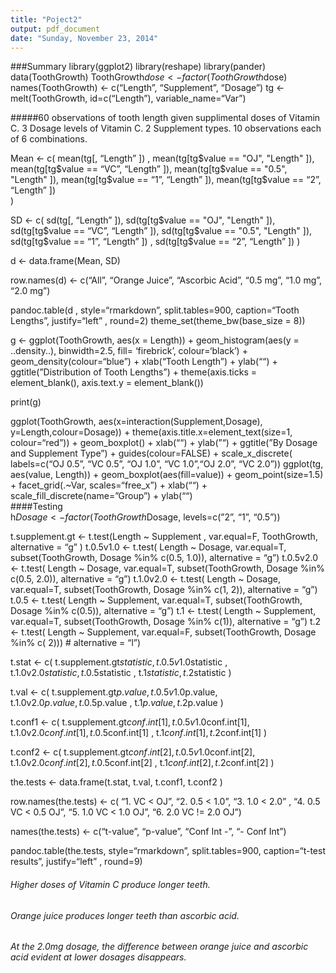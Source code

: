 ```yaml
---
title: "Poject2"
output: pdf_document
date: "Sunday, November 23, 2014"
---
```

###Summary
library(ggplot2)
library(reshape)
library(pander)
data(ToothGrowth)
ToothGrowth$dose <- factor(ToothGrowth$dose)
names(ToothGrowth) <- c("Length", "Supplement", "Dosage")
tg <- melt(ToothGrowth, id=c("Length"), variable_name="Var")

#####60 observations of tooth length given supplimental doses of Vitamin C. 3 Dosage levels of Vitamin C. 2 Supplement types. 10 observations each of 6 combinations.

Mean <- c( mean(tg[, "Length" ]) ,                mean(tg[tg$value == "OJ", "Length" ]),
           mean(tg[tg$value == "VC", "Length" ]), mean(tg[tg$value == "0.5", "Length" ]),
           mean(tg[tg$value == "1",  "Length" ]), mean(tg[tg$value == "2", "Length" ])   
           )

SD  <-   c( sd(tg[, "Length" ]),                 sd(tg[tg$value == "OJ", "Length" ]),
            sd(tg[tg$value == "VC", "Length" ]), sd(tg[tg$value == "0.5", "Length" ]),
            sd(tg[tg$value == "1", "Length" ]) , sd(tg[tg$value == "2", "Length" ])
            )

d <- data.frame(Mean, SD)

row.names(d) <- c("All", "Orange Juice", "Ascorbic Acid", "0.5 mg", "1.0 mg", "2.0 mg")

pandoc.table(d , style="rmarkdown", split.tables=900, caption="Tooth Lengths", justify="left" , round=2)
theme_set(theme_bw(base_size = 8))

g <- ggplot(ToothGrowth, aes(x = Length)) + 
  geom_histogram(aes(y = ..density..), binwidth=2.5, fill= 'firebrick', colour='black') +
    geom_density(colour="blue") +
    xlab("Tooth Length") + 
    ylab("") + 
    ggtitle("Distribution of Tooth Lengths") + theme(axis.ticks = element_blank(), axis.text.y = element_blank())



print(g)

ggplot(ToothGrowth, aes(x=interaction(Supplement,Dosage), y=Length,colour=Dosage)) + 
            theme(axis.title.x=element_text(size=1,  colour="red")) +
            geom_boxplot() +
            xlab("") + 
            ylab("") + 
            ggtitle("By Dosage and Supplement Type") +
            guides(colour=FALSE) +
            scale_x_discrete( labels=c("OJ 0.5", "VC 0.5", "OJ 1.0", "VC 1.0","OJ 2.0", "VC 2.0"))
  ggplot(tg, aes(value, Length)) +
        geom_boxplot(aes(fill=value))  + 
        geom_point(size=1.5) +
        facet_grid(.~Var, scales="free_x") +
        xlab("") +  scale_fill_discrete(name="Group") +
        ylab("")  
####Testing      
        h$Dosage <- factor(ToothGrowth$Dosage, levels=c("2", "1", "0.5"))


t.supplement.gt <- t.test(Length ~ Supplement  , var.equal=F, ToothGrowth, alternative = "g" )
t.0.5v1.0 <- t.test( Length ~ Dosage, var.equal=T, subset(ToothGrowth, Dosage %in% c(0.5, 1.0)), alternative = "g")
t.0.5v2.0 <- t.test( Length ~ Dosage, var.equal=T, subset(ToothGrowth, Dosage %in% c(0.5, 2.0)), alternative = "g")
t.1.0v2.0 <- t.test( Length ~ Dosage, var.equal=T, subset(ToothGrowth, Dosage %in% c(1, 2)), alternative = "g")
t.0.5  <- t.test( Length ~ Supplement, var.equal=T, subset(ToothGrowth, Dosage %in% c(0.5)), alternative = "g")
t.1  <- t.test( Length ~ Supplement, var.equal=T, subset(ToothGrowth, Dosage %in% c(1)), alternative = "g")
t.2  <- t.test( Length ~ Supplement, var.equal=F, subset(ToothGrowth, Dosage %in% c( 2))) # alternative = "l")


t.stat <- c(  t.supplement.gt$statistic, t.0.5v1.0$statistic ,  
            t.1.0v2.0$statistic,  t.0.5$statistic , t.1$statistic  , t.2$statistic )

t.val <- c( t.supplement.gt$p.value, t.0.5v1.0$p.value,  
           t.1.0v2.0$p.value ,  t.0.5$p.value ,  t.1$p.value , t.2$p.value )

t.conf1 <- c( t.supplement.gt$conf.int[1], t.0.5v1.0$conf.int[1],  
             t.1.0v2.0$conf.int[1] , t.0.5$conf.int[1] ,  t.1$conf.int[1]  ,  t.2$conf.int[1] )

t.conf2 <- c( t.supplement.gt$conf.int[2], t.0.5v1.0$conf.int[2],  
             t.1.0v2.0$conf.int[2] , t.0.5$conf.int[2]  , t.1$conf.int[2] , t.2$conf.int[2] )

the.tests <- data.frame(t.stat, t.val, t.conf1, t.conf2 )


row.names(the.tests) <- c( "1. VC < OJ", "2. 0.5 < 1.0",   "3. 1.0 < 2.0" , "4. 0.5 VC < 0.5 OJ", 
                          "5. 1.0 VC < 1.0 OJ",  "6. 2.0 VC != 2.0 OJ")

names(the.tests) <- c("t-value", "p-value", "Conf Int -", "- Conf Int")


pandoc.table(the.tests, style="rmarkdown", split.tables=900, caption="t-test results", justify="left" , round=9)

###### Higher doses of Vitamin C produce longer teeth.
###### Orange juice produces longer teeth than ascorbic acid.
###### At the 2.0mg dosage, the difference between orange juice and ascorbic acid evident at lower dosages disappears.